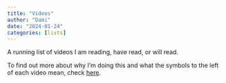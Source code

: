 ```yaml
---
title: "Videos"
author: "Dami"
date: "2024-01-24"
categories: [lists]
---
```


A running list of videos I am reading, have read, or will read.

To find out more about why I'm doing this and what the symbols to the left of each video mean, check [here](../../posts/about_lists/index.qmd).
